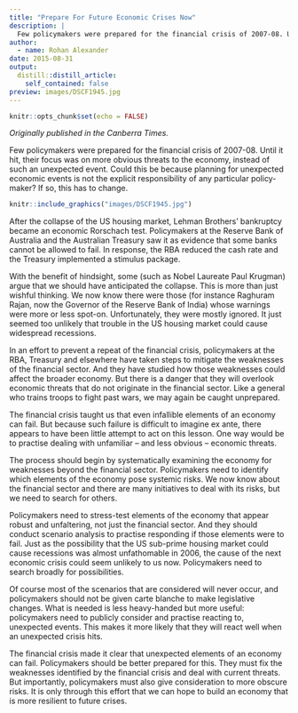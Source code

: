 ```yaml
---
title: "Prepare For Future Economic Crises Now"
description: |
  Few policymakers were prepared for the financial crisis of 2007-08. Until it hit, their focus was on more obvious threats to the economy, instead of such an unexpected event. Could this be because planning for unexpected economic events is not the explicit responsibility of any particular policy-maker? If so, this has to change.
author:
  - name: Rohan Alexander
date: 2015-08-31
output:
  distill::distill_article:
    self_contained: false
preview: images/DSCF1945.jpg
---
```


```r
knitr::opts_chunk$set(echo = FALSE)
```


*Originally published in the Canberra Times.*

Few policymakers were prepared for the financial crisis of 2007-08. Until it hit, their focus was on more obvious threats to the economy, instead of such an unexpected event. Could this be because planning for unexpected economic events is not the explicit responsibility of any particular policy-maker? If so, this has to change.

```r
knitr::include_graphics("images/DSCF1945.jpg")
```

After the collapse of the US housing market, Lehman Brothers' bankruptcy became an economic Rorschach test. Policymakers at the Reserve Bank of Australia and the Australian Treasury saw it as evidence that some banks cannot be allowed to fail. In response, the RBA reduced the cash rate and the Treasury implemented a stimulus package.

With the benefit of hindsight, some (such as Nobel Laureate Paul Krugman) argue that we should have anticipated the collapse. This is more than just wishful thinking. We now know there were those (for instance Raghuram Rajan, now the Governor of the Reserve Bank of India) whose warnings were more or less spot-on. Unfortunately, they were mostly ignored. It just seemed too unlikely that trouble in the US housing market could cause widespread recessions.

In an effort to prevent a repeat of the financial crisis, policymakers at the RBA, Treasury and elsewhere have taken steps to mitigate the weaknesses of the financial sector. And they have studied how those weaknesses could affect the broader economy. But there is a danger that they will overlook economic threats that do not originate in the financial sector.
Like a general who trains troops to fight past wars, we may again be caught unprepared.

The financial crisis taught us that even infallible elements of an economy can fail. But because such failure is difficult to imagine ex ante, there appears to have been little attempt to act on this lesson. One way would be to practise dealing with unfamiliar -- and less obvious -- economic threats.

The process should begin by systematically examining the economy for weaknesses beyond the financial sector. Policymakers need to identify which elements of the economy pose systemic risks. We now know about the financial sector and there are many initiatives to deal with its risks, but we need to search for others.

Policymakers need to stress-test elements of the economy that appear robust and unfaltering, not just the financial sector. And they should conduct scenario analysis to practise responding if those elements were to fail. Just as the possibility that the US sub-prime housing market could cause recessions was almost unfathomable in 2006, the cause of the next economic crisis could seem unlikely to us now. Policymakers need to search broadly for possibilities.

Of course most of the scenarios that are considered will never occur, and policymakers should not be given carte blanche to make legislative changes. What is needed is less heavy-handed but more useful: policymakers need to publicly consider and practise reacting to, unexpected events. This makes it more likely that they will react well when an unexpected crisis hits.

The financial crisis made it clear that unexpected elements of an economy can fail. Policymakers should be better prepared for this. They must fix the weaknesses identified by the financial crisis and deal with current threats. But importantly, policymakers must also give consideration to more obscure risks. It is only through this effort that we can hope to build an economy that is more resilient to future crises.
